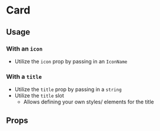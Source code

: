 
# Card

<Canvas of={Primary} />

## Usage

### With an `icon`

- Utilize the `icon` prop by passing in an `IconName`

### With a `title`

- Utilize the `title` prop by passing in a `string`
- Utilize the `title` slot
  - Allows defining your own styles/ elements for the title

## Props

<ArgTypes story={PRIMARY_STORY} />
